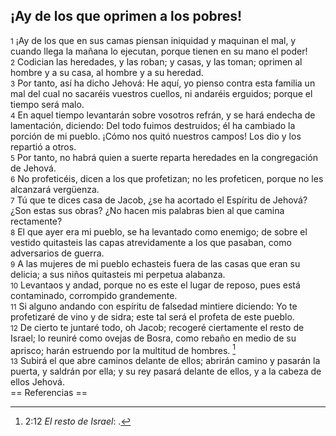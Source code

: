 == ¡Ay de los que oprimen a los pobres! ==

{{anchor|1}} <small>1</small> ¡Ay de los que en sus camas piensan iniquidad y maquinan el mal, y cuando llega la mañana lo ejecutan, porque tienen en su mano el poder!<br>
{{anchor|2}} <small>2</small> Codician las heredades, y las roban; y casas, y las toman; oprimen al hombre y a su casa, al hombre y a su heredad.<br>
{{anchor|3}} <small>3</small> Por tanto, así ha dicho Jehová: He aquí, yo pienso contra esta familia un mal del cual no sacaréis vuestros cuellos, ni andaréis erguidos; porque el tiempo será malo.<br>
{{anchor|4}} <small>4</small> En aquel tiempo levantarán sobre vosotros refrán, y se hará endecha de lamentación, diciendo: Del todo fuimos destruidos; él ha cambiado la porción de mi pueblo. ¡Cómo nos quitó nuestros campos! Los dio y los repartió a otros.<br>
{{anchor|5}} <small>5</small> Por tanto, no habrá quien a suerte reparta heredades en la congregación de Jehová.<br>
{{anchor|6}} <small>6</small> No profeticéis, dicen a los que profetizan; no les profeticen, porque no les alcanzará vergüenza.<br>
{{anchor|7}} <small>7</small> Tú que te dices casa de Jacob, ¿se ha acortado el Espíritu de Jehová? ¿Son estas sus obras? ¿No hacen mis palabras bien al que camina rectamente?<br>
{{anchor|8}} <small>8</small> El que ayer era mi pueblo, se ha levantado como enemigo; de sobre el vestido quitasteis las capas atrevidamente a los que pasaban, como adversarios de guerra.<br>
{{anchor|9}} <small>9</small> A las mujeres de mi pueblo echasteis fuera de las casas que eran su delicia; a sus niños quitasteis mi perpetua alabanza.<br>
{{anchor|10}} <small>10</small> Levantaos y andad, porque no es este el lugar de reposo, pues está contaminado, corrompido grandemente.<br>
{{anchor|11}} <small>11</small> Si alguno andando con espíritu de falsedad mintiere diciendo: Yo te profetizaré de vino y de sidra; este tal será el profeta de este pueblo.<br>
{{anchor|12}} <small>12</small> De cierto te juntaré todo, oh Jacob; recogeré ciertamente el resto de Israel; lo reuniré como ovejas de Bosra, como rebaño en medio de su aprisco; harán estruendo por la multitud de hombres. <ref>2:12 ''El resto de Israel'': {{lib|LU|97|9|21}}.</ref><br>
{{anchor|13}} <small>13</small> Subirá el que abre caminos delante de ellos; abrirán camino y pasarán la puerta, y saldrán por ella; y su rey pasará delante de ellos, y a la cabeza de ellos Jehová.<br>
== Referencias ==

<references />
